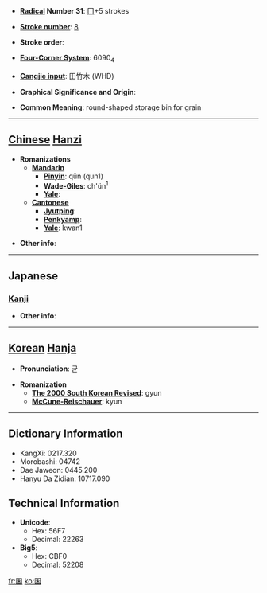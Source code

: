 * '''[[Wiktionary:Chinese radical index| Radical]] Number 31''': [[Wiktionary:Chinese radical index 囗|囗]]+5 strokes

* '''[[Wiktionary:Chinese total strokes index|Stroke number]]''': [[Wiktionary:Chinese total strokes index 8|8]]

* '''Stroke order''': 

* '''[[Wiktionary:Chinese four corner index|Four-Corner System]]''': 6090<sub>4</sub>

* '''[[Wiktionary:Chinese Cangjie index|Cangjie input]]''': 田竹木 (WHD)

* '''Graphical Significance and Origin''': 

* '''Common Meaning''': round-shaped storage bin for grain

----

== [[Chinese]] [[Hanzi]] ==

* '''Romanizations'''
** '''[[Mandarin]]'''
*** '''[[Pinyin]]''': qūn (qun1)
*** '''[[Wade-Giles]]''': ch'ün<sup>1</sup>
*** '''[[Yale]]''': 
** '''[[Cantonese]]'''
*** '''[[Jyutping]]''':
*** '''[[Penkyamp]]''': 
*** '''[[Yale]]''': kwan1

* '''Other info''': 

----

==Japanese==
===[[Kanji]]===
{{kanji|on readings=[[きん]] (kin), [[こん]] (kon), [[ごん]] (gon)
|kun readings=[[くら]] (kura)
}}

* '''Other info''':  

----

== [[Korean]] [[Hanja]] ==

* '''Pronunciation''': 균

* '''Romanization'''
** '''[[The 2000 South Korean Revised Romanization|The 2000 South Korean Revised]]''': gyun
** '''[[McCune-Reischauer]]''': kyun

----

== Dictionary Information ==

* KangXi: 0217.320
* Morobashi: 04742
* Dae Jaweon: 0445.200
* Hanyu Da Zidian: 10717.090

== Technical Information ==

* '''Unicode''':
** Hex: 56F7
** Decimal: 22263
* '''Big5''':
** Hex: CBF0
** Decimal: 52208

[[fr:囷]]
[[ko:囷]]
